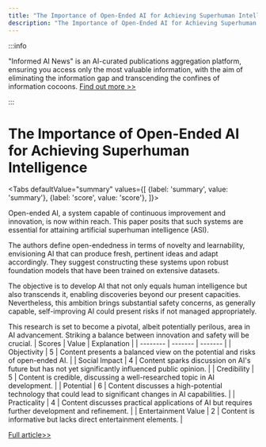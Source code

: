 ```yaml
---
title: "The Importance of Open-Ended AI for Achieving Superhuman Intelligence"
description: "The Importance of Open-Ended AI for Achieving Superhuman Intelligence"
---
```



:::info

"Informed AI News" is an AI-curated publications aggregation platform, ensuring you access only the most valuable information, with the aim of eliminating the information gap and transcending the confines of information cocoons.  [Find out more >>](/docs/guides)

:::

# The Importance of Open-Ended AI for Achieving Superhuman Intelligence


<Tabs
	defaultValue="summary"
	values={[
	{label: 'summary', value: 'summary'},
	{label: 'score', value: 'score'},
]}>
<TabItem value="summary">


Open-ended AI, a system capable of continuous improvement and innovation, is now within reach. This paper posits that such systems are essential for attaining artificial superhuman intelligence (ASI).

The authors define open-endedness in terms of novelty and learnability, envisioning AI that can produce fresh, pertinent ideas and adapt accordingly. They suggest constructing these systems upon robust foundation models that have been trained on extensive datasets.

The objective is to develop AI that not only equals human intelligence but also transcends it, enabling discoveries beyond our present capacities. Nevertheless, this ambition brings substantial safety concerns, as generally capable, self-improving AI could present risks if not managed appropriately.

This research is set to become a pivotal, albeit potentially perilous, area in AI advancement. Striking a balance between innovation and safety will be crucial.
</TabItem>
<TabItem value="score">
	| Scores     | Value   | Explanation |
	| -------- | ------- | ------- |
	| Objectivity  | 5    | Content presents a balanced view on the potential and risks of open-ended AI.    |
	| Social Impact | 4     | Content sparks discussion on AI's future but has not yet significantly influenced public opinion.    |
	| Credibility    | 5    | Content is credible, discussing a well-researched topic in AI development.    |
	| Potential    | 6    | Content discusses a high-potential technology that could lead to significant changes in AI capabilities.    |
	| Practicality    | 4    | Content discusses practical applications of AI but requires further development and refinement.    |
	| Entertainment Value    | 2    | Content is informative but lacks direct entertainment elements.    |
</TabItem>
</Tabs>

[Full article>>](https://arxiv.org/abs/2406.04268)
